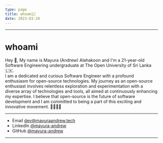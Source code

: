```yaml
---
type: page
title: whoami🤖
date: 2023-03-28
---
```

---
# whoami 

Hey 👋, My name is Mayura (Andrew) Alahakoon and I'm a 21-year-old Software Engineering undergraduate at The Open University of Sri Lanka🇱🇰.  
I am a dedicated and curious Software Engineer with a profound enthusiasm for open-source technologies. 
My journey as an open-source enthusiast involves relentless exploration and experimentation with a 
diverse array of technologies and tools, all aimed at continuously enhancing my expertise. 
I believe that open-source is the future of software development and I am committed to being a part of 
this exciting and innovative movement. 🚀🤖👨‍💻

---

- Email dev@mayuraandrew.tech
- LinkedIn [@mayura-andrew](https://www.linkedin.com/in/mayura-alahakoon-827381201/)
- GitHub [@mayura-andrew](https://github.com/mayura-andrew)

---

